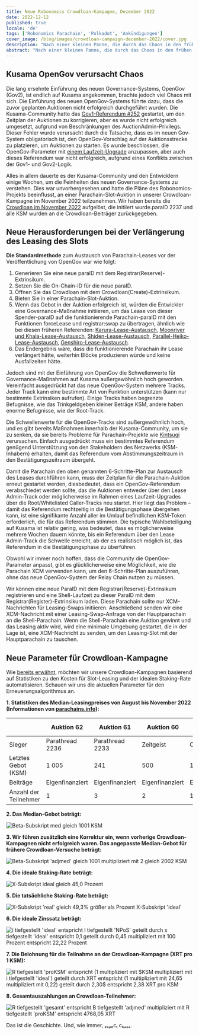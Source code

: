 ```yaml
---
title: Neue Robonomics Crowdloan-Kampagne, Dezember 2022
date: 2022-12-12
published: true
locale: 'de'
tags: ['Robonomics Parachain', 'Polkadot', 'Ankündigungen']
cover_image: /blog/images/crowdloan-campaign-december-2022/cover.jpg
description: "Nach einer kleinen Panne, die durch das Chaos in den frühen Tagen von OpenGov verursacht wurde, sind wir bereit, die Robonomics Crowdloan-Kampagne neu zu starten. In diesem Artikel werfen wir einen Blick auf die Ereignisse, die zur Neustart der Kampagne geführt haben, und präsentieren ihre neuen Parameter."
abstract: "Nach einer kleinen Panne, die durch das Chaos in den frühen Tagen von OpenGov verursacht wurde, sind wir bereit, die Robonomics Crowdloan-Kampagne neu zu starten. In diesem Artikel werfen wir einen Blick auf die Ereignisse, die zur Neustart der Kampagne geführt haben, und präsentieren ihre neuen Parameter."
---
```


## Kusama OpenGov verursacht Chaos

Die lang ersehnte Einführung des neuen Governance-Systems, OpenGov (Gov2), ist endlich auf Kusama angekommen, brachte jedoch viel Chaos mit sich. Die Einführung des neuen OpenGov-Systems führte dazu, dass die zuvor geplanten Auktionen nicht erfolgreich durchgeführt wurden. Die Kusama-Community hatte das [Gov1-Referendum #252](https://kusama.polkassembly.io/referendum/252) gestartet, um den Zeitplan der Auktionen zu korrigieren, aber es wurde nicht erfolgreich umgesetzt, aufgrund von Beschränkungen des AuctionAdmin-Privilegs. Dieser Fehler wurde verursacht durch die Tatsache, dass es im neuen Gov-System obligatorisch ist, den OpenGov-Vorschlag auf der Auktionsstrecke zu platzieren, um Auktionen zu starten. Es wurde beschlossen, die OpenGov-Parameter mit [einem Laufzeit-Upgrade](https://kusama.polkassembly.io/referendum/254) anzupassen, aber auch dieses Referendum war nicht erfolgreich, aufgrund eines Konflikts zwischen der Gov1- und Gov2-Logik.

Alles in allem dauerte es der Kusama-Community und den Entwicklern einige Wochen, um die Feinheiten des neuen Governance-Systems zu verstehen. Dies war unvorhergesehen und hatte die Pläne des Robonomics-Projekts beeinflusst, an einer Parachain-Slot-Auktion in unserer Crowdloan-Kampagne im November 2022 teilzunehmen. Wir haben bereits die [Crowdloan im November 2022](/blog/robonomics-crowdloan-campaigns-november-2022/) aufgelöst, die initiiert wurde.paraID 2237 und alle KSM wurden an die Crowdloan-Beiträger zurückgegeben.

## Neue Herausforderungen bei der Verlängerung des Leasing des Slots

**Die Standardmethode** zum Austausch von Parachain-Leases vor der Veröffentlichung von OpenGov war wie folgt:

1. Generieren Sie eine neue paraID mit dem Registrar(Reserve)-Extrinsikum.
2. Setzen Sie die On-Chain-ID für die neue paraID.
3. Öffnen Sie das Crowdloan mit dem Crowdloan(Create)-Extrinsikum.
4. Bieten Sie in einer Parachain-Slot-Auktion.
5. Wenn das Gebot in der Auktion erfolgreich ist, würden die Entwickler eine Governance-Maßnahme initiieren, um das Lease von dieser Spender-paraID auf die funktionierende Parachain-paraID mit den Funktionen forceLease und registrar:swap zu übertragen, ähnlich wie bei diesen früheren Referenden: [Karura-Lease-Austausch](https://kusama.polkassembly.io/referendum/192), [Moonriver und Khala-Lease-Austausch](https://kusama.polkassembly.io/motion/468), [Shiden-Lease-Austausch](https://kusama.polkassembly.io/referendum/199), [Parallel-Heiko-Lease-Austausch](https://kusama.polkassembly.io/referendum/219), [Genshiro-Lease-Austausch](https://kusama.polkassembly.io/referendum/246).
6. Das Endergebnis wäre, dass die funktionierende Parachain ihr Lease verlängert hätte, weiterhin Blöcke produzieren würde und keine Ausfallzeiten hätte.

Jedoch sind mit der Einführung von OpenGov die Schwellenwerte für Governance-Maßnahmen auf Kusama außergewöhnlich hoch geworden. Vereinfacht ausgedrückt hat das neue OpenGov-System mehrere Tracks. Jeder Track kann eine bestimmte Art von Funktion unterstützen (kann nur bestimmte Extrinsiken aufrufen). Einige Tracks haben begrenzte Befugnisse, wie das Trinkgeldgeben kleiner Beträge KSM, andere haben enorme Befugnisse, wie der Root-Track.

Die Schwellenwerte für die OpenGov-Tracks sind außergewöhnlich hoch, und es gibt bereits Maßnahmen innerhalb der Kusama-Community, um sie zu senken, da sie bereits Probleme für Parachain-Projekte wie [Kintsugi](https://twitter.com/kintsugi_btc/status/1599036329399943168) verursachen. Einfach ausgedrückt muss ein bestimmtes Referendum genügend Unterstützung von den Stakeholdern des Netzwerks (KSM-Inhabern) erhalten, damit das Referendum vom Abstimmungszeitraum in den Bestätigungszeitraum übergeht.

Damit die Parachain den oben genannten 6-Schritte-Plan zur Austausch des Leases durchführen kann, muss der Zeitplan für die Parachain-Auktion erneut gestartet werden, diesbedeutet, dass ein OpenGov-Referendum verabschiedet werden sollte, das die Auktionen entweder über den Lease Admin-Track oder möglicherweise im Rahmen eines Laufzeit-Upgrades über die Root/Whitelisted Caller-Tracks neu startet. Hier liegt das Problem – damit das Referendum rechtzeitig in die Bestätigungsphase übergehen kann, ist eine signifikante Anzahl aller im Umlauf befindlichen KSM-Token erforderlich, die für das Referendum stimmen. Die typische Wahlbeteiligung auf Kusama ist relativ gering, was bedeutet, dass es möglicherweise mehrere Wochen dauern könnte, bis ein Referendum über den Lease Admin-Track die Schwelle erreicht, ab der es realistisch möglich ist, das Referendum in die Bestätigungsphase zu überführen.

Obwohl wir immer noch hoffen, dass die Community die OpenGov-Parameter anpasst, gibt es glücklicherweise eine Möglichkeit, wie die Parachain XCM verwenden kann, um den 6-Schritte-Plan auszuführen, ohne das neue OpenGov-System der Relay Chain nutzen zu müssen.

Wir können eine neue ParaID mit dem Registrar(Reserve)-Extrinsikum registrieren und eine Shell-Laufzeit zu dieser ParaID mit dem Registrar(Register)-Extrinsikum laden. Diese Parachain sollte nur XCM-Nachrichten für Leasing-Swaps initiieren. Anschließend senden wir eine XCM-Nachricht mit einer Leasing-Swap-Anfrage von der Hauptparachain an die Shell-Parachain. Wenn die Shell-Parachain eine Auktion gewinnt und das Leasing aktiv wird, wird eine minimale Umgebung gestartet, die in der Lage ist, eine XCM-Nachricht zu senden, um den Leasing-Slot mit der Hauptparachain zu tauschen.

## Neue Parameter für Crowdloan-Kampagne

Wie [bereits erwähnt](https://robonomics.network/blog/robonomics-crowdloan-campaigns-november-2022/), möchten wir unsere Crowdloan-Kampagnen basierend auf Statistiken zu den Kosten für Slot-Leasing und der idealen Staking-Rate automatisieren. Schauen wir uns die aktuellen Parameter für den Erneuerungsalgorithmus an.

<TextCard alignContent="center">

**1. Statistiken des Median-Leasingpreises von August bis November 2022 (Informationen von [parachains.info](http://parachains.info/)):**

</TextCard>

<div class="big-table">

|  | Auktion 62 | Auktion 61 | Auktion 60 | Auktion 59 | Auktion 58 | Auktion 57 | Auktion 56 | Auktion 55 | Auktion 54 | Auktion 53 | Auktion 52 | Auktion 51 | Auktion 50 |
| --- | --- | --- | --- | --- | --- | --- | --- | --- | --- | --- | --- | --- | --- |
| Sieger | Parathread 2236 | Parathread 2233 | Zeitgeist | Crab Network | — | Crust Shadow | Genshiro | DAO IPCI | Parathread 2223 | Quartz | Bit.Country | Snow | Subsocial |
| Letztes Gebot (KSM) | 1 005 | 241 | 500 | 11 | 0 | 1 807 | 2 000 | 111 | 1 001 | 1 005 | 3 500 | 13 926 | 1 001 |
| Beiträge | Eigenfinanziert | Eigenfinanziert | Eigenfinanziert | Eigenfinanziert | — | 209 | 160 | Eigenfinanziert | Eigenfinanziert | Eigenfinanziert | Eigenfinanziert | 782 | Eigenfinanziert |
| Anzahl der Teilnehmer | 1 | 3 | 2 | 1 | 0 | 1 | 2 | 2 | 2 | 2 | 2 | 1 | 1 |

</div>

<TextCard className="withImg" alignContent="center">

**2. Das Median-Gebot beträgt:**

![Beta-Subskript med gleich 1001 KSM](/blog/images/crowdloan-campaign-december-2022/formula-1.svg)

</TextCard>

<TextCard className="withImg" alignContent="center">

**3. Wir führen zusätzlich eine Korrektur ein, wenn vorherige Crowdloan-Kampagnen nicht erfolgreich waren. Das angepasste Median-Gebot für frühere Crowdloan-Versuche beträgt:**

![Beta-Subskript 'adjmed' gleich 1001 multipliziert mit 2 gleich 2002 KSM](/blog/images/crowdloan-campaign-december-2022/formula-2.svg)

</TextCard>

<TextCard className="withImg" alignContent="center">

**4. Die ideale Staking-Rate beträgt:**

![X-Subskript ideal gleich 45,0 Prozent](/blog/images/crowdloan-campaign-december-2022/formula-3.svg)

</TextCard>

<TextCard className="withImg" alignContent="center">

**5. Die tatsächliche Staking-Rate beträgt:**

![X-Subskript 'real' gleich 49,3% größer als Prozent X-Subskript 'ideal'](/blog/images/crowdloan-campaign-december-2022/formula-4.svg)

</TextCard>

<TextCard className="withImg" alignContent="center">

**6. Die ideale Zinssatz beträgt:**

![i tiefgestellt 'ideal' entspricht I tiefgestellt 'NPoS' geteilt durch x tiefgestellt 'ideal' entspricht 0,1 geteilt durch 0,45 multipliziert mit 100 Prozent entspricht 22,22 Prozent](/blog/images/crowdloan-campaign-december-2022/formula-5.svg)

</TextCard>

<TextCard className="withImg" alignContent="center">

**7. Die Belohnung für die Teilnahme an der Crowdloan-Kampagne (XRT pro 1 KSM):**

![R tiefgestellt 'proKSM' entspricht (1 multipliziert mit $KSM multipliziert mit i tiefgestellt 'ideal') geteilt durch $XRT entspricht (1 multipliziert mit 24,65$ multipliziert mit 0,22) geteilt durch 2,30$ entspricht 2,38 XRT pro KSM](/blog/images/crowdloan-campaign-december-2022/formula-6.svg)

</TextCard>

<TextCard className="withImg" alignContent="center">

**8. Gesamtauszahlungen an Crowdloan-Teilnehmer:**

![R tiefgestellt 'gesamt' entspricht B tiefgestellt 'adjmed' multipliziert mit R tiefgestellt 'proKSM' entspricht 4768,05 XRT](/blog/images/crowdloan-campaign-december-2022/formula-7.svg)

</TextCard>

Das ist die Geschichte. Und, wie immer, ₑₓₚₑcₜ cₕₐₒₛ.